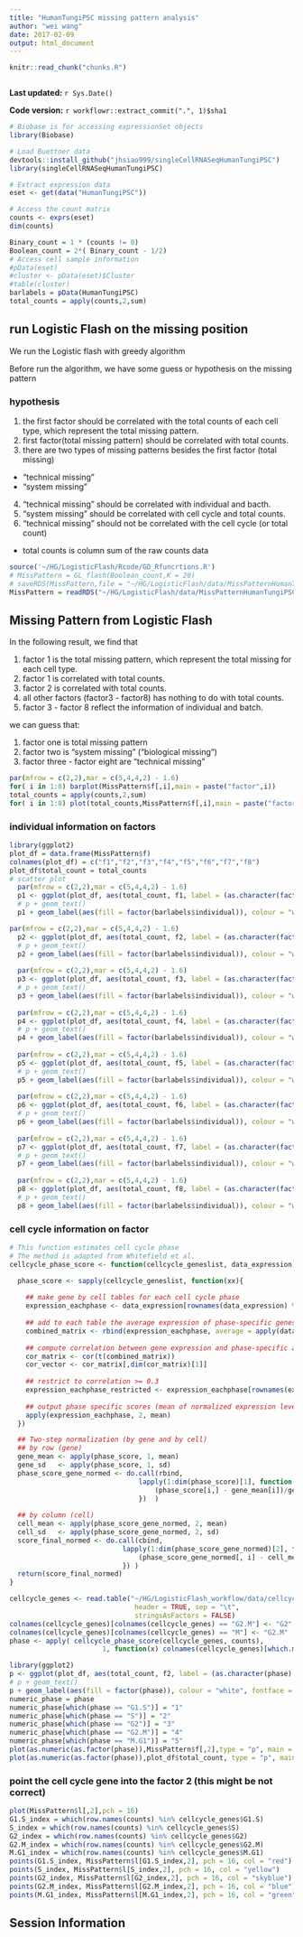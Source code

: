 ```yaml
---
title: "HumanTungiPSC missing pattern analysis"
author: "wei wang"
date: 2017-02-09
output: html_document
---
```


```r
knitr::read_chunk("chunks.R")
```

```r
```

**Last updated:** `r Sys.Date()`

**Code version:** `r workflowr::extract_commit(".", 1)$sha1`


```r
# Biobase is for accessing expressionSet objects
library(Biobase)

# Load Buettner data
devtools::install_github("jhsiao999/singleCellRNASeqHumanTungiPSC")
library(singleCellRNASeqHumanTungiPSC)

# Extract expression data
eset <- get(data("HumanTungiPSC"))

# Access the count matrix
counts <- exprs(eset)
dim(counts)

Binary_count = 1 * (counts != 0)
Boolean_count = 2*( Binary_count - 1/2)
# Access cell sample information 
#pData(eset)
#cluster <- pData(eset)$Cluster
#table(cluster)
barlabels = pData(HumanTungiPSC)
total_counts = apply(counts,2,sum)
```


## run Logistic Flash on the missing position

We run the Logistic flash with greedy algorithm

Before run the algorithm, we have some guess or hypothesis on the missing pattern

### hypothesis

1. the first factor should be correlated with the total counts of each cell type, which represent the total missing pattern.
2. first factor(total missing pattern) should be correlated with total counts.
3. there are two types of missing patterns besides the first factor (total missing)
  + "technical missing"
  + "system missing"
4. "technical missing" should be correlated with individual and bacth.
5. "system missing" should be correlated with cell cycle and total counts.
6. "technical missing" should not be correlated with the cell cycle (or total count)


- total counts is column sum of the raw counts data


```r
source('~/HG/LogisticFlash/Rcode/GD_Rfuncrtions.R')
# MissPattern = GL_flash(Boolean_count,K = 20)
# saveRDS(MissPattern,file = "~/HG/LogisticFlash/data/MissPatternHumanTungiPSC_K20.rds")
MissPattern = readRDS("~/HG/LogisticFlash/data/MissPatternHumanTungiPSC_K20.rds")
```


## Missing Pattern from Logistic Flash

In the following result, we find that

1. factor 1 is the total missing pattern, which represent the total missing for each cell type. 
2. factor 1 is correlated with total counts.
3. factor 2 is correlated with total counts.
4. all other factors (factor3 - factor8) has nothing to do with total counts.
5. factor 3 - factor 8 reflect the information of individual and batch.

we can guess that:

1. factor one is total missing pattern
2. factor two is "system missing" ("biological missing")
3. factor three - factor eight are "technical missing"


```r
par(mfrow = c(2,2),mar = c(5,4,4,2) - 1.6)
for( i in 1:8) barplot(MissPattern$f[,i],main = paste("factor",i))
total_counts = apply(counts,2,sum)
for( i in 1:8) plot(total_counts,MissPattern$f[,i],main = paste("factor",i,"vs","total counts"))
```


### individual information on factors

```r
library(ggplot2)
plot_df = data.frame(MissPattern$f)
colnames(plot_df) = c("f1","f2","f3","f4","f5","f6","f7","f8")
plot_df$total_count = total_counts
# scatter plot
  par(mfrow = c(2,2),mar = c(5,4,4,2) - 1.6)
  p1 <- ggplot(plot_df, aes(total_count, f1, label = (as.character(factor(barlabels$individual )) )), parse = FALSE)
  # p + geom_text()
  p1 + geom_label(aes(fill = factor(barlabels$individual)), colour = "white", fontface = "bold")

par(mfrow = c(2,2),mar = c(5,4,4,2) - 1.6)
  p2 <- ggplot(plot_df, aes(total_count, f2, label = (as.character(factor(barlabels$individual )) )), parse = FALSE)
  # p + geom_text()
  p2 + geom_label(aes(fill = factor(barlabels$individual)), colour = "white", fontface = "bold")
  
  par(mfrow = c(2,2),mar = c(5,4,4,2) - 1.6)
  p3 <- ggplot(plot_df, aes(total_count, f3, label = (as.character(factor(barlabels$individual )) )), parse = FALSE)
  # p + geom_text()
  p3 + geom_label(aes(fill = factor(barlabels$individual)), colour = "white", fontface = "bold")
  
  par(mfrow = c(2,2),mar = c(5,4,4,2) - 1.6)
  p4 <- ggplot(plot_df, aes(total_count, f4, label = (as.character(factor(barlabels$individual )) )), parse = FALSE)
  # p + geom_text()
  p4 + geom_label(aes(fill = factor(barlabels$individual)), colour = "white", fontface = "bold")
  
  par(mfrow = c(2,2),mar = c(5,4,4,2) - 1.6)
  p5 <- ggplot(plot_df, aes(total_count, f5, label = (as.character(factor(barlabels$individual )) )), parse = FALSE)
  # p + geom_text()
  p5 + geom_label(aes(fill = factor(barlabels$individual)), colour = "white", fontface = "bold")
  
  par(mfrow = c(2,2),mar = c(5,4,4,2) - 1.6)
  p6 <- ggplot(plot_df, aes(total_count, f6, label = (as.character(factor(barlabels$individual )) )), parse = FALSE)
  # p + geom_text()
  p6 + geom_label(aes(fill = factor(barlabels$individual)), colour = "white", fontface = "bold")
  
  par(mfrow = c(2,2),mar = c(5,4,4,2) - 1.6)
  p7 <- ggplot(plot_df, aes(total_count, f7, label = (as.character(factor(barlabels$individual )) )), parse = FALSE)
  # p + geom_text()
  p7 + geom_label(aes(fill = factor(barlabels$individual)), colour = "white", fontface = "bold")
  
  par(mfrow = c(2,2),mar = c(5,4,4,2) - 1.6)
  p8 <- ggplot(plot_df, aes(total_count, f8, label = (as.character(factor(barlabels$individual )) )), parse = FALSE)
  # p + geom_text()
  p8 + geom_label(aes(fill = factor(barlabels$individual)), colour = "white", fontface = "bold")

```


### cell cycle information on factor

```r
# This function estimates cell cycle phase 
# The method is adapted from Whitefield et al.
cellcycle_phase_score <- function(cellcycle_geneslist, data_expression) {

  phase_score <- sapply(cellcycle_geneslist, function(xx){
    
    ## make gene by cell tables for each cell cycle phase
    expression_eachphase <- data_expression[rownames(data_expression) %in% unlist(xx) ,]
  
    ## add to each table the average expression of phase-specific genes
    combined_matrix <- rbind(expression_eachphase, average = apply(data_expression,2,mean) )
    
    ## compute correlation between gene expression and phase-specific average gene expression
    cor_matrix <- cor(t(combined_matrix))
    cor_vector <- cor_matrix[,dim(cor_matrix)[1]]
    
    ## restrict to correlation >= 0.3 
    expression_eachphase_restricted <- expression_eachphase[rownames(expression_eachphase) %in% names(cor_vector[cor_vector >= 0.3]),]
    
    ## output phase specific scores (mean of normalized expression levels in the phase)
    apply(expression_eachphase, 2, mean)
  })

  ## Two-step normalization (by gene and by cell)
  ## by row (gene)
  gene_mean <- apply(phase_score, 1, mean)
  gene_sd   <- apply(phase_score, 1, sd)
  phase_score_gene_normed <- do.call(rbind, 
                                lapply(1:dim(phase_score)[1], function(i) {
                                    (phase_score[i,] - gene_mean[i])/gene_sd[i]
                                })  )
  
  ## by column (cell)
  cell_mean <- apply(phase_score_gene_normed, 2, mean)
  cell_sd   <- apply(phase_score_gene_normed, 2, sd)
  score_final_normed <- do.call(cbind, 
                            lapply(1:dim(phase_score_gene_normed)[2], function(i) {
                                (phase_score_gene_normed[, i] - cell_mean[i])/cell_sd[i]
                            }) )
  return(score_final_normed)
}

cellcycle_genes <- read.table("~/HG/LogisticFlash_workflow/data/cellcyclegenes.txt",
                               header = TRUE, sep = "\t",
                               stringsAsFactors = FALSE)
colnames(cellcycle_genes)[colnames(cellcycle_genes) == "G2.M"] <- "G2"
colnames(cellcycle_genes)[colnames(cellcycle_genes) == "M"] <- "G2.M"
phase <- apply( cellcycle_phase_score(cellcycle_genes, counts), 
                       1, function(x) colnames(cellcycle_genes)[which.max(x)])
```


```r
library(ggplot2)
p <- ggplot(plot_df, aes(total_count, f2, label = (as.character(phase) )))
# p + geom_text()
p + geom_label(aes(fill = factor(phase)), colour = "white", fontface = "bold")
numeric_phase = phase
numeric_phase[which(phase == "G1.S")] = "1"
numeric_phase[which(phase == "S")] = "2"
numeric_phase[which(phase == "G2")] = "3"
numeric_phase[which(phase == "G2.M")] = "4"
numeric_phase[which(phase == "M.G1")] = "5"
plot(as.numeric(as.factor(phase)),MissPattern$f[,2],type = "p", main = "cell cycle phase vs factor 2")
plot(as.numeric(as.factor(phase)),plot_df$total_count, type = "p", main = "cell cycle phase vs total count")
```

### point the cell cycle gene into the factor 2 (this might be not correct)

```r
plot(MissPattern$l[,2],pch = 16)
G1.S_index = which(row.names(counts) %in% cellcycle_genes$G1.S)
S_index = which(row.names(counts) %in% cellcycle_genes$S)
G2_index = which(row.names(counts) %in% cellcycle_genes$G2)
G2.M_index = which(row.names(counts) %in% cellcycle_genes$G2.M)
M.G1_index = which(row.names(counts) %in% cellcycle_genes$M.G1)
points(G1.S_index, MissPattern$l[G1.S_index,2], pch = 16, col = "red")
points(S_index, MissPattern$l[S_index,2], pch = 16, col = "yellow")
points(G2_index, MissPattern$l[G2_index,2], pch = 16, col = "skyblue")
points(G2.M_index, MissPattern$l[G2.M_index,2], pch = 16, col = "blue")
points(M.G1_index, MissPattern$l[M.G1_index,2], pch = 16, col = "green")
```

## Session Information

```r
```
